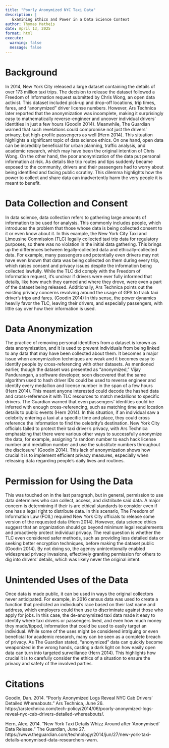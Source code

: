 ```yaml
---
title: "Poorly Anonymized NYC Taxi Data"
description: |
   Examining Ethics and Power in a Data Science Context
author: Thomas Matheis
date: April 13, 2025
format: html
execute:
  warning: false
  message: false
---
```


# Background

In 2014, New York City released a large dataset containing the details of over 173 million taxi trips. The decision to release the dataset followed a Freedom of Information request submitted by Chris Wong, an open data activist. This dataset included pick-up and drop-off locations, trip times, fares, and “anonymized” driver license numbers. However, Ars Technica later reported that the anonymization was incomplete, making it surprisingly easy to mathematically reverse-engineer and uncover individual drivers’ identities in just a few hours (Goodin 2014). Meanwhile, The Guardian warned that such revelations could compromise not just the drivers' privacy, but high-profile passengers as well (Hern 2014). This situation highlights a significant topic of data science ethics. On one hand, open data can be incredibly beneficial for urban planning, traffic analysis, and academic research, which may have been the original intention of Chris Wong. On the other hand, the poor anonymization of the data put personal information at risk. As details like trip routes and tips suddenly became exposed to the community, drivers and their passengers had to worry about being identified and facing public scrutiny. This dilemma highlights how the power to collect and share data can inadvertently harm the very people it is meant to benefit.

# Data Collection and Consent

In data science, data collection refers to gathering large amounts of information to be used for analysis. This commonly includes people, which introduces the problem that those whose data is being collected consent to it or even know about it. In this example, the New York City Taxi and Limousine Commission (TLC) legally collected taxi trip data for regulatory purposes, so there was no violation in the initial data gathering. This brings up the differences between legally-collected data and ethically-collected data. For example, many passengers and potentially even drivers may not have even known that data was being collected on them during every trip, which raises consent and privacy issues despite the information being collected lawfully. While the TLC did comply with the Freedom of Information request, it’s unclear if drivers were ever fully informed that details, like how much they earned and where they drove, were even a part of the dataset being released. Additionally, Ars Technica points out the existing privacy concerns revolving around the usage of GPS to track taxi driver's trips and fares. (Goodin 2014) In this sense, the power dynamics heavily favor the TLC, leaving their drivers, and especially passengers, with little say over how their information is used.

# Data Anonymization

The practice of removing personal identifiers from a dataset is known as data anonymization, and it is used to prevent individuals from being linked to any data that may have been collected about them. It becomes a major issue when anonymization techniques are weak and it becomes easy to identify people by cross-referencing with other datasets. As mentioned earlier, though the dataset was presented as “anonymized,” Vijay Pandurangan, a software developer, soon discovered that the same algorithm used to hash driver IDs could be used to reverse engineer and identify every medallion and license number in the span of a few hours (Hern 2014). This meant anyone interested could decode the hashed data and cross-reference it with TLC resources to match medallions to specific drivers. The Guardian warned that even passengers’ identities could be inferred with enough cross-referencing, such as matching time and location details to public events (Hern 2014). In this situation, if an individual saw a celebrity entering a taxi at a specific time and place, they could cross reference the information to find the celebrity's destination. New York City officials failed to protect their taxi driver's privacy, with Ars Technica emphasizing that there were various other ways to successfully anonymize the data, for example, assigning "a random number to each hack license number and medallion number and use the substitute numbers throughout the disclosure" (Goodin 2014). This lack of anonymization shows how crucial it is to implement efficient privacy measures, especially when releasing data regarding people’s daily lives and routines.

# Permission for Using the Data

This was touched on in the last paragraph, but in general, permission to use data determines who can collect, access, and distribute said data. A major concern is determining if their is are ethical standards to consider even if one has a legal right to distribute data. In this scenario, The Freedom of Information Law (FOIL) required New York City officials to release some version of the requested data (Hern 2014). However, data science ethics suggest that an organization should go beyond minimum legal requirements and proactively protect individual privacy. The real question is whether the TLC even considered safer methods, such as providing less detailed data or seeking better encryption techniques, before making the dataset public (Goodin 2014). By not doing so, the agency unintentionally enabled widespread privacy invasions, effectively granting permission for others to dig into drivers’ details, which was likely never the original intent.

# Unintended Uses of the Data

Once data is made public, it can be used in ways the original collectors never anticipated. For example, in 2016 census data was used to create a function that predicted an individual's race based on their last name and address, which employers could then use to discriminate against those who apply for jobs. In this case, the de-anonymized taxi data made it easy to identify where taxi drivers or passengers lived, and even how much money they made/tipped, information that could be used to easily target an individual. While some of the uses might be considered intriguing or even beneficial for academic research, many can be seen as a complete breach of privacy. As The Guardian stated, “anonymized” data can quickly become weaponized in the wrong hands, casting a dark light on how easily open data can turn into targeted surveillance (Hern 2014). This highlights how crucial it is to carefully consider the ethics of a situation to ensure the privacy and safety of the involved parties.

# Citations

Goodin, Dan. 2014. “Poorly Anonymized Logs Reveal NYC Cab Drivers’ Detailed Whereabouts.” Ars Technica, June 26. https://arstechnica.com/tech-policy/2014/06/poorly-anonymized-logs-reveal-nyc-cab-drivers-detailed-whereabouts/.

Hern, Alex. 2014. “New York Taxi Details Whizz Around after ‘Anonymised’ Data Release.” The Guardian, June 27. https://www.theguardian.com/technology/2014/jun/27/new-york-taxi-details-anonymised-data-researchers-warn.
